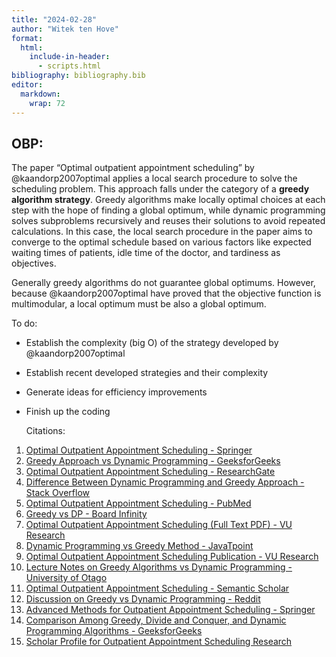 ```yaml
---
title: "2024-02-28"
author: "Witek ten Hove"
format:
  html:
    include-in-header:
      - scripts.html
bibliography: bibliography.bib
editor: 
  markdown: 
    wrap: 72
---
```


## OBP:

The paper "Optimal outpatient appointment scheduling" by
@kaandorp2007optimal applies a local search procedure to solve the
scheduling problem. This approach falls under the category of a **greedy
algorithm strategy**. Greedy algorithms make locally optimal choices at
each step with the hope of finding a global optimum, while dynamic
programming solves subproblems recursively and reuses their solutions to
avoid repeated calculations. In this case, the local search procedure in
the paper aims to converge to the optimal schedule based on various
factors like expected waiting times of patients, idle time of the
doctor, and tardiness as objectives.

Generally greedy algorithms do not guarantee global optimums. However,
because @kaandorp2007optimal have proved that the objective function is
multimodular, a local optimum must be also a global optimum.

To do:\

-   Establish the complexity (big O) of the strategy developed by
    @kaandorp2007optimal

```{=html}
<!-- -->
```
-   Establish recent developed strategies and their complexity

-   Generate ideas for efficiency improvements

-   Finish up the coding

    	
    Citations:

<ol>

<li><a href="https://link.springer.com/article/10.1007/s10729-007-9015-x" target="_blank" target="_blank">Optimal
Outpatient Appointment Scheduling - Springer</a></li>

<li><a href="https://www.geeksforgeeks.org/greedy-approach-vs-dynamic-programming/" target="_blank" target="_blank">Greedy
Approach vs Dynamic Programming - GeeksforGeeks</a></li>

<li><a href="https://www.researchgate.net/publication/6144725_Optimal_outpatient_appointment_scheduling" target="_blank" target="_blank">Optimal
Outpatient Appointment Scheduling - ResearchGate</a></li>

<li><a href="https://stackoverflow.com/questions/16690249/what-is-the-difference-between-dynamic-programming-and-greedy-approach" target="_blank" target="_blank">Difference
Between Dynamic Programming and Greedy Approach - Stack
Overflow</a></li>

<li><a href="https://pubmed.ncbi.nlm.nih.gov/17695133/" target="_blank" target="_blank">Optimal
Outpatient Appointment Scheduling - PubMed</a></li>

<li><a href="https://www.boardinfinity.com/blog/greedy-vs-dp/" target="_blank">Greedy
vs DP - Board Infinity</a></li>

<li><a href="https://research.vu.nl/files/2432179/fulltext.pdf" target="_blank">Optimal
Outpatient Appointment Scheduling (Full Text PDF) - VU Research</a></li>

<li><a href="https://www.javatpoint.com/dynamic-programming-vs-greedy-method" target="_blank">Dynamic
Programming vs Greedy Method - JavaTpoint</a></li>

<li><a href="https://research.vu.nl/en/publications/optimal-outpatient-appointment-scheduling" target="_blank">Optimal
Outpatient Appointment Scheduling Publication - VU Research</a></li>

<li><a href="http://www.cs.otago.ac.nz/cosc242/pdf/L22.pdf" target="_blank">Lecture
Notes on Greedy Algorithms vs Dynamic Programming - University of
Otago</a></li>

<li><a href="https://www.semanticscholar.org/paper/Optimal-outpatient-appointment-scheduling-Kaandorp-Koole/326fe320c952c9ca0ec65f6f6e168929d55515be" target="_blank">Optimal
Outpatient Appointment Scheduling - Semantic Scholar</a></li>

<li><a href="https://www.reddit.com/r/leetcode/comments/12o747d/is_there_a_proven_way_to_distinguish_between/" target="_blank">Discussion
on Greedy vs Dynamic Programming - Reddit</a></li>

<li><a href="https://link.springer.com/chapter/10.1007/978-3-642-21713-5_9" target="_blank">Advanced
Methods for Outpatient Appointment Scheduling - Springer</a></li>

<li><a href="https://www.geeksforgeeks.org/comparison-among-greedy-divide-and-conquer-and-dynamic-programming-algorithm/" target="_blank">Comparison
Among Greedy, Divide and Conquer, and Dynamic Programming Algorithms -
GeeksforGeeks</a></li>

<li><a href="https://scholar.google.com/citations?hl=en&user=3oaD850AAAAJ" target="_blank">Scholar
Profile for Outpatient Appointment Scheduling Research</a></li>

</ol>
